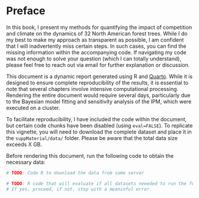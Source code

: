 # Preface {.unnumbered}

In this book, I present my methods for quantifying the impact of competition and climate on the dynamics of 32 North American forest trees.
While I do my best to make my approach as transparent as possible, I am confident that I will inadvertently miss certain steps.
In such cases, you can find the missing information within the accompanying code.
If navigating my code was not enough to solve your question (which I can totally understand), please feel free to reach out via email for further explanation or discussion.

This document is a dynamic report generated using R and [Quarto](https://quarto.org/).
While it is designed to ensure complete reproducibility of the results, it is essential to note that several chapters involve intensive computational processing.
Rendering the entire document would require several days, particularly due to the Bayesian model fitting and sensitivity analysis of the IPM, which were executed on a cluster.

To facilitate reproducibility, I have included the code within the document, but certain code chunks have been disabled (using `eval=FALSE`).
To replicate this vignette, you will need to download the complete dataset and place it in the `suppMaterial/data/` folder.
Please be aware that the total data size exceeds X GB.

Before rendering this document, run the following code to obtain the necessary data:

```r
# TODO: Code R to download the data from some server
```

```r
# TODO: R code that will evaluate if all datasets neeeded to run the full manuscript are available.
# If yes, proceed, if not, stop with a meaninful error.
```
